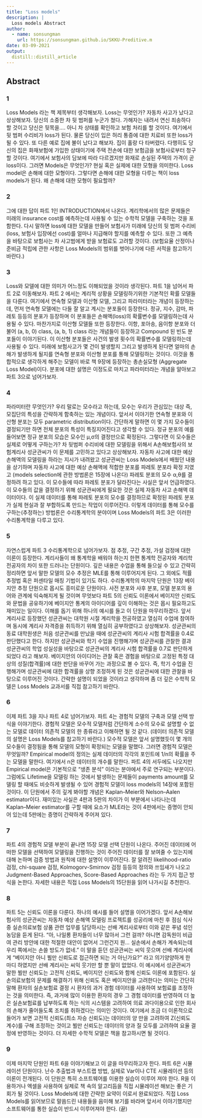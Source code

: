 ```yaml
---
title: "Loss models"
description: |
  Loss models Abstract 
author:
  - name: sonsungman
    url: https://sonsungman.github.io/SKKU-Preditive.m
date: 03-09-2021
output:
  distill::distill_article
---
```



## Abstract


### 1



Loss Models 라는 책 제목부터 생각해보자. Loss는 무엇인가? 자동차 사고가 났다고 상상해보자. 당신의 소중한 차 뒷 범퍼를 누군가 쳤다. 가해자는 내려서 연신 죄송하다 할 것이고 당신은 뒷목을…. 아니 차 상태를 확인하고 보험 처리를 할 것이다. 여기에서 뒷 범퍼 수리비가 loss가 된다. 물론 당신이 입은 허리 통증에 대한 치료비 또한 loss가 될 수 있다. 또 다른 예로 집에 불이 났다고 해보자. 집이 홀랑 다 타버렸다. 다행히도 당신의 집은 화재보험에 가입한 상태이기에 주택 전손에 대한 보험금을 보험사로부터 청구할 것이다. 여기에서 보험사의 담보에 따라 다르겠지만 화재로 손실된 주택의 가격이 곧 loss이다. 그러면 Models은 무엇인가? 현실 혹은 실제에 대한 모형을 의미한다. Loss model은 손해에 대한 모형이다. 그렇다면 손해에 대한 모형을 다루는 책이 loss models가 된다. 왜 손해에 대한 모형이 필요할까?


### 2


그에 대한 답이 파트 1인 INTRODUCTION에서 나온다. 계리학에서의 많은 문제들은 미래의 insurance cost를 예측하는데 사용될 수 있는 수학적 모델을 구축하는 것을 포함한다. 다시 말하면 loss에 대한 모델을 만들어 보험사가 미래에 당신의 뒷 범퍼 수리비(loss, 보험사 입장에선 cost)를 얼마나 지급해야 할지를 예측할 수 있다. 또한 그 예측을 바탕으로 보험사는 차 사고범에게 받을 보험료도 고려할 것이다. (보험요율 산정이나 준비금 적립에 관한 사항은 Loss Models의 범위를 벗어나기에 다른 서적을 참고하기 바란다.)


### 3


Loss와 모델에 대한 의미가 어느정도 이해되었을 것이라 생각된다. 파트 1을 넘어서 파트 2로 이동해보자. 파트 2 에서는 계리적 상황을 모델링하기위한 기본적인 확률 모델들을 다룬다. 여기에서 연속형 모델과 이산형 모델, 그리고 파라미터라는 개념이 등장하는데, 먼저 연속형 모델에는 다들 잘 알고 계시는 분포들이 등장한다. 정규, 지수, 감마, 파레토 등등의 분포가 등장하며 이 분포들은 손해액(loss)의 확률변수를 모델링하는데 사용될 수 있다. 마찬가지로 이산형 모델들 또한 등장한다. 이항, 포아송, 음이항 분포와 더불어 (a, b, 0) class, (a, b, 1) class 라는 개념들이 등장하고 Compound 된 빈도 분포들이 이야기된다. 이 이산형 분포들은 사건의 발생 횟수의 확률변수를 모델링하는데 사용될 수 있다. 미래에 보험사고가 몇 건이 발생할지 그리고 발생하게 된다면 얼마의 손해가 발생하게 될지를 연속형 분포와 이산형 분포를 통해 모델링하는 것이다. 이것을 통합적으로 생각하게 해주는 모델이 바로 책 9장에 등장하는 총손실모형 (Aggregate Loss Model)이다. 분포에 대한 설명은 이정도로 마치고 파라미터라는 개념을 알아보고 파트 3으로 넘어가보자.


### 4


파라미터란 무엇인가? 우리 말로는 모수라고 하는데, 모수는 우리가 관심있는 대상 즉, 모집단의 특성을 간략하게 함축하는 있는 개념이다. 앞서서 이야기한 연속형 분포와 이산형 분포는 모두 parametric distribution이다. 간단하게 말하면 이 몇 가지 모수들이 결정되기만 하면 전체 분포의 특성이 특징지어진다고 생각할 수 있다. 정규 분포의 예를 들어보면 정규 분포의 모습은 모수인 μ,σ의 결정만으로 확정된다. 그렇다면 이 모수들은 실제로 어떻게 구하는가? 차 뒷범퍼 수리비에 대한 모델링을 위해서 A손해보험사의 보험계리사 성균관씨가 이 문제를 고민하고 있다고 상상해보자. 자동차 사고에 대한 예상 손해액의 모델링을 하라는 지시가 내려왔고 성균관씨는 Loss Models에서 배웠던 내용을 상기하며 자동차 사고에 대한 예상 손해액에 적합한 분포를 파레토 분포라 확정 지였고 (models selection에 관한 방법론은 15장에 나온다) 파레토 분포의 모수 α,θ를 결정하려 하고 있다. 이 모수들에 따라 파레토 분포가 달라진다는 사실은 앞서 언급하였다. 이 모수들의 값을 결정하기 위해 성균관씨에게 필요한 것은 실제 자동차 사고 손해액 데이터이다. 이 실제 데이터를 통해 파레토 분포의 모수를 결정하므로 확정된 파레토 분포가 실제 현실과 잘 부합하도록 만드는 작업이 이루어진다. 이렇게 데이터를 통해 모수를 구하는(추정하는) 방법론은 수리통계학의 분야이며 Loss Models의 파트 3은 이러한 수리통계학을 다루고 있다.


### 5


자연스럽게 파트 3 수리통계학으로 넘어가보자. 점 추정, 구간 추정, 가설 검정에 대한 이론이 등장한다. 계리사들이 왜 통계학을 배워야 하는지 한편 통계학 전공자와 계리학 전공자의 차이 또한 드러나는 단원이다. 깊은 내용은 수업을 통해 들으실 수 있고 간략히 정리하면 앞서 말한 모델의 모수 추정은 MLE를 통해 이루어지게 된다. 그 외에도 적률추정법 혹은 퍼센타일 매칭 기법이 있기도 하다. 수리통계학의 마지막 단원은 13장 베이지안 추정 단원으로 몹시도 흥미로운 단원이다. 사전 분포와 사후 분포, 모델 분포의 용어와 관계에 익숙해지게 될 것이며 무엇보다 파트 5의 신뢰도 이론에서 베이지안 신뢰도와 문법을 공유하기에 베이지안 통계의 아이디어를 깊이 이해하는 것은 몹시 필요하고도 재미있는 일이다. 이해를 돕기 위해 하나의 예시를 들고 이 단원을 마무리하겠다. 앞서 계리사로 등장했던 성균관씨는 대학원 시절 계리학을 전공하였고 열심히 수업에 참여하며 동시에 계리사 자격증을 취득하기 위해 열심히 공부하였다고 상상해보자. 성균관씨의 동료 대학원생은 처음 성균관씨를 만났을 때에 성균관씨의 계리사 시험 합격률을 0.4로 판단했다고 한다. 하지만 성균관씨와 학기 수업을 진행해가며 성균관씨를 관찰한 결과 성균관씨의 학업 성실성을 바탕으로 성균관씨의 계리사 시험 합격률을 0.7로 판단하게 되었다 라고 해보자. 베이지안의 아이디어는 관찰 혹은 경험을 바탕으로 고정된 특정 대상의 성질(합격률)에 대한 판단을 바꾸어 가는 과정으로 볼 수 있다. 즉, 학기 수업을 진행해가며 성균관씨에 대한 합격률을 상향 조정하게 된 것은 성균관씨에 대한 관찰을 바탕으로 이루어진 것이다. 간략한 설명이 되었을 것이라고 생각하며 좀 더 깊은 수학적 모델은 Loss Models 교과서를 직접 참고하기 바란다.


### 6


이제 파트 3을 지나 파트 4로 넘어가보자. 파트 4는 경험적 모델의 구축과 모델 선택 방식을 이야기한다. 경험적 모델은 모수적 모델처럼 간단하게 소수의 모수로 설명할 수 없는 모델로 데이터 의존적 모델의 한 종류라고 이해하면 될 것 같다. (데이터 의존적 모델의 설명은 Loss Models를 참고하기 바란다.) 모수적 모델은 앞서 설명했듯이 몇 개의 모수들이 결정됨을 통해 모델의 모형이 확정되는 모델을 말했다. 그러면 경험적 모델은 무엇일까? Empirical model의 정의는 실제 데이터의 각각의 포인트에 1/n의 확률을 주는 모델을 말한다. 여기에서 n은 데이터의 개수를 말한다. 파트 4의 서두에도 나오지만 Empirical model은 기본적으로 “생존 분석” 이라는 분야에서 주로 연구되는 부분이다. 그럼에도 Lifetime을 모델링 하는 것에서 발생하는 문제들이 payments amount를 모델링 할 때에도 비슷하게 발생될 수 있어 경험적 모델이 loss models의 14장에 포함된 것이다. 이 단원에서 주의 깊게 봐야할 개념은 Kaplan–Meier와 Nelson–Aalen estimator이다. 재미있는 사실은 4판과 5판의 차이가 이 부분에서 나타나는데 Kaplan–Meier estimator를 구할 때에 요소가 MLE라는 것이 4판에서는 증명이 안되어 있는데 5판에는 증명이 간략하게 주어져 있다.


### 7


파트 4의 경험적 모델 부분이 끝나면 15장 모델 선택 단원이 나온다. 주어진 데이터에 어떠한 모델을 선택하여 모델링을 진행하는 것이 주어진 데이터를 잘 보여줄 수 있는지에 대해 논하며 검증 방법과 원칙에 대한 설명이 이루어진다. 잘 알려진 likelihood-ratio 검정, chi-square 검정, Kolmogorv-Smirnov 검정 등등의 정의와 쓰임새가 나오고 Judgment-Based Approaches, Score-Based Approaches 라는 두 가지 접근 방식을 논한다. 자세한 내용은 직접 Loss Models의 15단원을 읽어 나가시길 추천한다.


### 8


파트 5는 신뢰도 이론을 다룬다. 하나의 예시를 들어 설명을 이어가겠다. 앞서 A손해보험사의 성균관씨는 자동차 예상 손해액 모델링 프로젝트를 성공리에 마친 후 점심 식사 중 실손의료보험 상품 관련 업무를 담당하시는 선배 계리사로부터 이와 같은 푸념 섞인 농담을 듣게 된다. “아, 나일롱 환자들이 너무 많아서 그런 걸까? 아니면 감독원이 비급여 관리 방안에 대한 적절한 대안이 없어서 그런건지 원… 실손에서 손해가 계속되는데 우리 쪽에서는 손쓸 방도가 없네.” 이 말을 듣던 성균관씨는 씨익 웃으며 선배 계리사에게 “베이지안 아니 뷜만 신뢰도로 접근하면 되는 거 아닌가요?” 라고 의기양양하게 한 마디 하였지만 선배 계리사는 씨익 웃기만 할 뿐 말이 없었다. 이 예시에서 성균관씨가 말한 뷜만 신뢰도는 고전적 신뢰도, 베이지안 신뢰도와 함께 신뢰도 이론에 포함된다. 실손의료보험의 문제를 해결하기 위해 신뢰도 혹은 베이지안을 고려한다는 의미는 간단히 말해 환자의 실손보험료 결정 시 환자의 과거 경험 데이터를 사용하여 보험료를 조정하는 것을 의미한다. 즉, 과거에 많이 이용한 환자의 경우 그 경험 데이터를 반영하여 더 높은 실손보험료를 납부하도록 하는 식의 시스템을 고려하여 의료 과다이용으로 인한 회사의 손해가 줄어들도록 조치를 취하겠다는 의미인 것이다. 여기에서 조금 더 이론적으로 들어가 보면 고전적 신뢰도(최소 자승 신뢰도)는 데이터의 양 만을 고려하여 Z(신뢰도 계수)를 구해 조정하는 것이고 뷜만 신뢰도는 데이터의 양과 질 모두를 고려하여 요율 결정에 반영하는 것이다. 더 자세한 수학적 모델은 책을 참고하시면 될 것이다. 


### 9


이제 마지막 단원인 파트 6을 이야기해보고 이 글을 마무리하고자 한다. 파트 6은 시뮬레이션 단원이다. 난수 추출법과 부스트랩 방법, 실제로 Var이나 CTE 시뮬레이션 등의 이론이 전개된다. 이 단원은 특히 소프트웨어를 이용한 실습이 이루어 져야 한다. R을 이용하거나 엑셀을 사용하여 실제로 책 속의 알고리듬을 직접 시뮬레이션 해보는 좋은 기회가 될 것이다. Loss Models에 대한 간략한 요약이 이로서 완료되었다. 직접 Loss Models를 읽어보므로 말씀드린 내용들을 음미해 보기를 바라며 앞서서 이야기했지만 소프트웨어를 통한 실습이 반드시 이루어져야 한다. (끝)